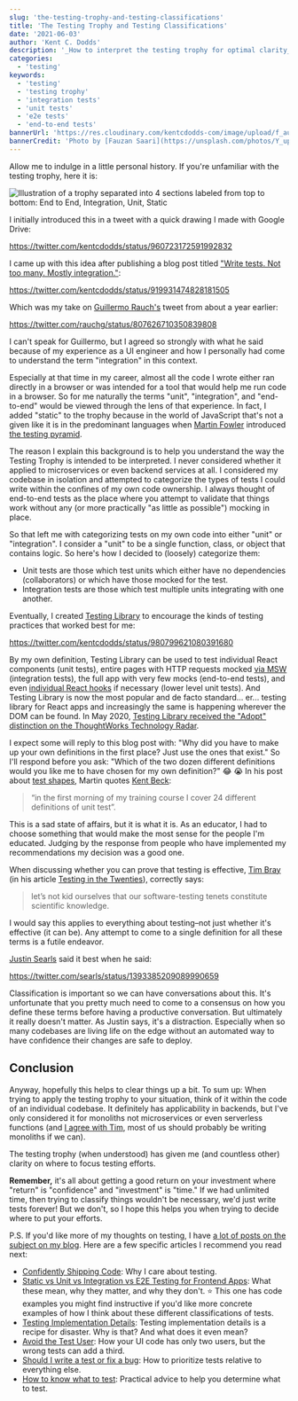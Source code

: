```yaml
---
slug: 'the-testing-trophy-and-testing-classifications'
title: 'The Testing Trophy and Testing Classifications'
date: '2021-06-03'
author: 'Kent C. Dodds'
description: '_How to interpret the testing trophy for optimal clarity_'
categories:
  - 'testing'
keywords:
  - 'testing'
  - 'testing trophy'
  - 'integration tests'
  - 'unit tests'
  - 'e2e tests'
  - 'end-to-end tests'
bannerUrl: 'https://res.cloudinary.com/kentcdodds-com/image/upload/f_auto,q_auto,dpr_2.0/v1622744114/kentcdodds.com/blog/the-testing-trophy-and-testing-classifications/banner_b3ihjh.jpg'
bannerCredit: 'Photo by [Fauzan Saari](https://unsplash.com/photos/Y_upPEyxXN8)'
---
```


Allow me to indulge in a little personal history. If you're unfamiliar with the
testing trophy, here it is:

![Illustration of a trophy separated into 4 sections labeled from top to bottom: End to End, Integration, Unit, Static](https://res.cloudinary.com/kentcdodds-com/image/upload/v1622744540/kentcdodds.com/blog/the-testing-trophy-and-testing-classifications/trophy_wx9aen.png)

I initially introduced this in a tweet with a quick drawing I made with Google
Drive:

https://twitter.com/kentcdodds/status/960723172591992832

I came up with this idea after publishing a blog post titled
["Write tests. Not too many. Mostly integration."](/blog/write-tests):

https://twitter.com/kentcdodds/status/919931474828181505

Which was my take on [Guillermo Rauch's](https://twitter.com/rauchg) tweet from
about a year earlier:

https://twitter.com/rauchg/status/807626710350839808

I can't speak for Guillermo, but I agreed so strongly with what he said because
of my experience as a UI engineer and how I personally had come to understand
the term "integration" in this context.

Especially at that time in my career, almost all the code I wrote either ran
directly in a browser or was intended for a tool that would help me run code in
a browser. So for me naturally the terms "unit", "integration", and "end-to-end"
would be viewed through the lens of that experience. In fact, I added "static"
to the trophy because in the world of JavaScript that's not a given like it is
in the predominant languages when
[Martin Fowler](https://twitter.com/martinfowler) introduced
[the testing pyramid](https://martinfowler.com/bliki/TestPyramid.html).

The reason I explain this background is to help you understand the way the
Testing Trophy is intended to be interpreted. I never considered whether it
applied to microservices or even backend services at all. I considered my
codebase in isolation and attempted to categorize the types of tests I could
write within the confines of my own code ownership. I always thought of
end-to-end tests as the place where you attempt to validate that things work
without any (or more practically "as little as possible") mocking in place.

So that left me with categorizing tests on my own code into either "unit" or
"integration". I consider a "unit" to be a single function, class, or object
that contains logic. So here's how I decided to (loosely) categorize them:

- Unit tests are those which test units which either have no dependencies
  (collaborators) or which have those mocked for the test.
- Integration tests are those which test multiple units integrating with one
  another.

Eventually, I created [Testing Library](https://testing-library.com) to
encourage the kinds of testing practices that worked best for me:

https://twitter.com/kentcdodds/status/980799621080391680

By my own definition, Testing Library can be used to test individual React
components (unit tests), entire pages with HTTP requests mocked
[via MSW](/blog/stop-mocking-fetch) (integration tests), the full app with very
few mocks (end-to-end tests), and even
[individual React hooks](/blog/how-to-test-custom-react-hooks) if necessary
(lower level unit tests). And Testing Library is now the most popular and de
facto standard... er... testing library for React apps and increasingly the same
is happening wherever the DOM can be found. In May 2020,
[Testing Library received the "Adopt" distinction on the ThoughtWorks Technology Radar](https://www.thoughtworks.com/radar/languages-and-frameworks/react-testing-library).

I expect some will reply to this blog post with: "Why did you have to make up
your own definitions in the first place? Just use the ones that exist." So I'll
respond before you ask: "Which of the two dozen different definitions would you
like me to have chosen for my own definition?" 😂 😭 In his post about
[test shapes](https://martinfowler.com/articles/2021-test-shapes.html), Martin
quotes [Kent Beck](https://twitter.com/kentbeck):

> “in the first morning of my training course I cover 24 different definitions
> of unit test”.

This is a sad state of affairs, but it is what it is. As an educator, I had to
choose something that would make the most sense for the people I'm educated.
Judging by the response from people who have implemented my recommendations my
decision was a good one.

When discussing whether you can prove that testing is effective,
[Tim Bray](https://twitter.com/timbray) (in his article
[Testing in the Twenties](https://www.tbray.org/ongoing/When/202x/2021/05/15/Testing-in-2021)),
correctly says:

> let’s not kid ourselves that our software-testing tenets constitute scientific
> knowledge.

I would say this applies to everything about testing–not just whether it's
effective (it can be). Any attempt to come to a single definition for all these
terms is a futile endeavor.

[Justin Searls](https://twitter.com/searls) said it best when he said:

https://twitter.com/searls/status/1393385209089990659

Classification is important so we can have conversations about this. It's
unfortunate that you pretty much need to come to a consensus on how you define
these terms before having a productive conversation. But ultimately it really
doesn't matter. As Justin says, it's a distraction. Especially when so many
codebases are living life on the edge without an automated way to have
confidence their changes are safe to deploy.

## Conclusion

Anyway, hopefully this helps to clear things up a bit. To sum up: When trying to
apply the testing trophy to your situation, think of it within the code of an
individual codebase. It definitely has applicability in backends, but I've only
considered it for monoliths not microservices or even serverless functions (and
[I agree with Tim](https://www.tbray.org/ongoing/When/202x/2021/05/15/Testing-in-2021),
most of us should probably be writing monoliths if we can).

The testing trophy (when understood) has given me (and countless other) clarity
on where to focus testing efforts.

**Remember,** it's all about getting a good return on your investment where
"return" is "confidence" and "investment" is "time." If we had unlimited time,
then trying to classify things wouldn't be necessary, we'd just write tests
forever! But we don't, so I hope this helps you when trying to decide where to
put your efforts.

P.S. If you'd like more of my thoughts on testing, I have
[a lot of posts on the subject on my blog](/blog?q=test). Here are a few
specific articles I recommend you read next:

- [Confidently Shipping Code](/blog/confidently-shipping-code): Why I care about
  testing.
- [Static vs Unit vs Integration vs E2E Testing for Frontend Apps](/blog/static-vs-unit-vs-integration-vs-e2e-tests):
  What these mean, why they matter, and why they don't. ⭐️ This one has code
  examples you might find instructive if you'd like more concrete examples of
  how I think about these different classifications of tests.
- [Testing Implementation Details](/blog/testing-implementation-details):
  Testing implementation details is a recipe for disaster. Why is that? And what
  does it even mean?
- [Avoid the Test User](/blog/avoid-the-test-user): How your UI code has only
  two users, but the wrong tests can add a third.
- [Should I write a test or fix a bug](/blog/should-i-write-a-test-or-fix-a-bug):
  How to prioritize tests relative to everything else.
- [How to know what to test](/blog/how-to-know-what-to-test): Practical advice
  to help you determine what to test.
